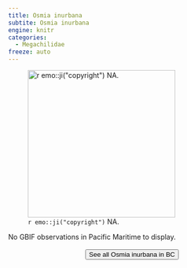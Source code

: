 ```yaml
---
title: Osmia inurbana
subtite: Osmia inurbana
engine: knitr
categories:
  - Megachilidae
freeze: auto
---
```

![`r emo::ji("copyright")` NA.](/files/no_bee.png){height=300}



No GBIF observations in Pacific Maritime to display.
<br><br>
<center>


<a href="NA"><button type="button" class="btn btn-secondary">See all Osmia inurbana in BC <i class="fa-solid fa-arrow-up-right-from-square"></i> </button></a>
</center>
